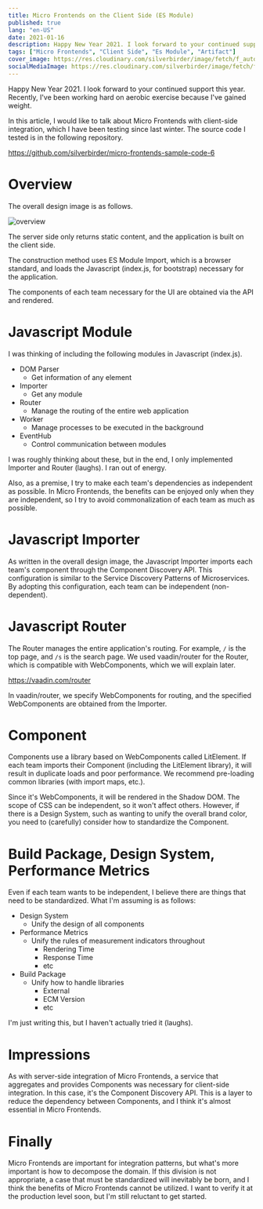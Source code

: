 ```yaml
---
title: Micro Frontends on the Client Side (ES Module)
published: true
lang: "en-US"
date: 2021-01-16
description: Happy New Year 2021. I look forward to your continued support this year. Recently, I've been working hard on aerobic exercise because I've gained weight. In this article, I would like to talk about Micro Frontends with client-side integration, which I have been testing since last winter. The source code I tested is in the following repository.
tags: ["Micro Frontends", "Client Side", "Es Module", "Artifact"]
cover_image: https://res.cloudinary.com/silverbirder/image/fetch/f_auto/https://raw.githubusercontent.com/silverbirder/micro-frontends-sample-code-6/main/overview.svg
socialMediaImage: https://res.cloudinary.com/silverbirder/image/fetch/f_auto/https://raw.githubusercontent.com/silverbirder/micro-frontends-sample-code-6/main/overview.svg
---
```



Happy New Year 2021. I look forward to your continued support this year. Recently, I've been working hard on aerobic exercise because I've gained weight.

In this article, I would like to talk about Micro Frontends with client-side integration, which I have been testing since last winter. The source code I tested is in the following repository.

https://github.com/silverbirder/micro-frontends-sample-code-6

# Overview

The overall design image is as follows.

<Image
  src="https://res.cloudinary.com/silverbirder/image/fetch/f_auto/https://raw.githubusercontent.com/silverbirder/micro-frontends-sample-code-6/main/overview.svg"
  width={832}
  height={568}
  layout="constrained"
  alt="overview"
/>

The server side only returns static content, and the application is built on the client side.

The construction method uses ES Module Import, which is a browser standard, and loads the Javascript (index.js, for bootstrap) necessary for the application.

The components of each team necessary for the UI are obtained via the API and rendered.

# Javascript Module

I was thinking of including the following modules in Javascript (index.js).

- DOM Parser
  - Get information of any element
- Importer
  - Get any module
- Router
  - Manage the routing of the entire web application
- Worker
  - Manage processes to be executed in the background
- EventHub
  - Control communication between modules

I was roughly thinking about these, but in the end, I only implemented Importer and Router (laughs). I ran out of energy.

Also, as a premise, I try to make each team's dependencies as independent as possible. In Micro Frontends, the benefits can be enjoyed only when they are independent, so I try to avoid commonalization of each team as much as possible.

# Javascript Importer

As written in the overall design image, the Javascript Importer imports each team's component through the Component Discovery API. This configuration is similar to the Service Discovery Patterns of Microservices. By adopting this configuration, each team can be independent (non-dependent).

# Javascript Router

The Router manages the entire application's routing. For example, `/` is the top page, and `/s` is the search page.
We used vaadin/router for the Router, which is compatible with WebComponents, which we will explain later.

https://vaadin.com/router

In vaadin/router, we specify WebComponents for routing, and the specified WebComponents are obtained from the Importer.

# Component

Components use a library based on WebComponents called LitElement. If each team imports their Component (including the LitElement library), it will result in duplicate loads and poor performance. We recommend pre-loading common libraries (with import maps, etc.).

Since it's WebComponents, it will be rendered in the Shadow DOM. The scope of CSS can be independent, so it won't affect others. However, if there is a Design System, such as wanting to unify the overall brand color, you need to (carefully) consider how to standardize the Component.

# Build Package, Design System, Performance Metrics

Even if each team wants to be independent, I believe there are things that need to be standardized. What I'm assuming is as follows:

- Design System
  - Unify the design of all components
- Performance Metrics
  - Unify the rules of measurement indicators throughout
    - Rendering Time
    - Response Time
    - etc
- Build Package
  - Unify how to handle libraries
    - External
    - ECM Version
    - etc

I'm just writing this, but I haven't actually tried it (laughs).

# Impressions

As with server-side integration of Micro Frontends, a service that aggregates and provides Components was necessary for client-side integration. In this case, it's the Component Discovery API. This is a layer to reduce the dependency between Components, and I think it's almost essential in Micro Frontends.

# Finally

Micro Frontends are important for integration patterns, but what's more important is how to decompose the domain. If this division is not appropriate, a case that must be standardized will inevitably be born, and I think the benefits of Micro Frontends cannot be utilized. I want to verify it at the production level soon, but I'm still reluctant to get started.
